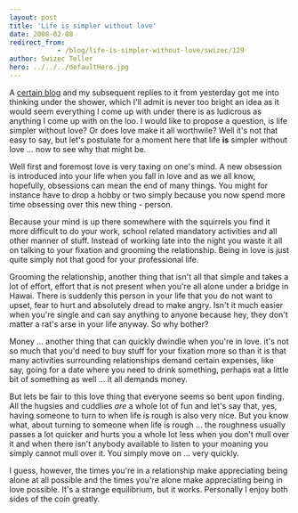 ```yaml
---
layout: post
title: 'Life is simpler without love'
date: 2008-02-08
redirect_from: 
            - /blog/life-is-simpler-without-love/swizec/129
author: Swizec Teller
hero: ../../../defaultHero.jpg
---
```

A [certain blog](http://morska.blog.siol.net/2008/02/07/koliko-partnerjev-imeti-ali-zakaj-ne-varam-vec/) and my subsequent replies to it from yesterday got me into thinking under the shower, which I'll admit is never too bright an idea as it would seem everything I come up with under there is as ludicrous as anything I come up with on the loo. I would like to propose a question, is life simpler without love? Or does love make it all worthwile? Well it's not that easy to say, but let's postulate for a moment here that life **is** simpler without love ... now to see why that might be.

Well first and foremost love is very taxing on one's mind. A new obsession is introduced into your life when you fall in love and as we all know, hopefully, obsessions can mean the end of many things. You might for instance have to drop a hobby or two simply because you now spend more time obsessing over this new thing - person.

Because your mind is up there somewhere with the squirrels you find it more difficult to do your work, school related mandatory activities and all other manner of stuff. Instead of working late into the night you waste it all on talking to your fixation and grooming the relationship. Being in love is just quite simply not that good for your professional life.

Grooming the relationship, another thing that isn't all that simple and takes a lot of effort, effort that is not present when you're all alone under a bridge in Hawai. There is suddenly this person in your life that you do not want to upset, fear to hurt and absolutely dread to make angry. Isn't it much easier when you're single and can say anything to anyone because hey, they don't matter a rat's arse in your life anyway. So why bother?

Money ... another thing that can quickly dwindle when you're in love. it's not so much that you'd need to buy stuff for your fixation more so than it is that many activities surrounding relationships demand certain expenses, like say, going for a date where you need to drink something, perhaps eat a little bit of something as well ... it all demands money.

But lets be fair to this love thing that everyone seems so bent upon finding. All the hugsies and cuddlies _are_ a whole lot of fun and let's say that, yes, having someone to turn to when life is rough is also very nice. But you know what, about turning to someone when life is rough ... the roughness usually passes a lot quicker and hurts you a whole lot less when you don't mull over it and when there isn't anybody available to listen to your moaning you simply cannot mull over it. You simply move on ... very quickly.

I guess, however, the times you're in a relationship make appreciating being alone at all possible and the times you're alone make appreciating being in love possible. It's a strange equilibrium, but it works. Personally I enjoy both sides of the coin greatly.